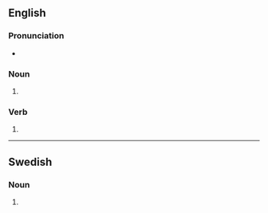 ==English==

===Pronunciation===
* {{IPA|en|/flʌfs/}}

===Noun===
{{head|en|noun form}}

# {{plural of|en|fluff}}

===Verb===
{{head|en|verb form}}

# {{en-third-person singular of|fluff}}

----

==Swedish==

===Noun===
{{head|sv|noun form}}

# {{sv-noun-form-indef-gen|fluff}}